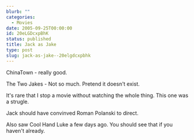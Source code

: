 ```yaml
---
blurb: ""
categories:
  - Movies
date: 2005-09-25T00:00:00
id: 20eLGDcxpBhK
status: published
title: Jack as Jake
type: post
slug: jack-as-jake--20elgdcxpbhk
---
```


ChinaTown - really good.  

The Two Jakes - Not so much. Pretend it doesn't exist. 

It's rare that I stop a movie without watching the whole thing. This one
was a strugle.  

Jack should have convinved Roman Polanski to direct.  

Also saw Cool Hand Luke a few days ago. You should see that if you
haven't already.

